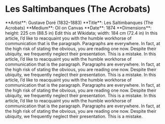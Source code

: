 
# Les Saltimbanques (The Acrobats)
<Collapse title="Metadata">
**Artist**: Gustave Doré (1832–1883)  
**Title**: Les Saltimbanques (The Acrobats)  
**Medium**: Oil on Canvas  
**Date**: 1874  
**Dimensions**: height: 225 cm (88.5 in) Edit this at Wikidata; width: 184 cm (72.4 in)  
</Collapse>
<EnhancedImageDisplay
  images={{
    src: "https://upload.wikimedia.org/wikipedia/commons/thumb/0/0a/Gustave_Dor%C3%A9_Les_Saltimbanques.jpg/500px-Gustave_Dor%C3%A9_Les_Saltimbanques.jpg",
    alt: "Les Saltimbanques by Gustave Doré, 1874. Engraving of acrobats.",
    caption: "Engraving of acrobats from 'Les Saltimbanques' by Gustave Doré, 1874.",
  }}
  className="my-6"
  type="default"
  width={350}
  height={428}
  align="center"
/>
In this article, I’d like to reacquaint you with the humble workhorse of communication that is the paragraph. Paragraphs are everywhere. In fact, 
at the high risk of stating the obvious, you are reading one now. Despite their ubiquity, we frequently neglect their presentation. This is a mistake.
In this article, I’d like to reacquaint you with the humble workhorse of communication that is the paragraph. Paragraphs are everywhere. In fact, at 
the high risk of stating the obvious, you are reading one now. Despite their ubiquity, we frequently neglect their presentation. This is a mistake. In 
this article, I’d like to reacquaint you with the humble workhorse of communication that is the paragraph. Paragraphs are everywhere. In fact, at the 
high risk of stating the obvious, you are reading one now. Despite their ubiquity, we frequently neglect their presentation. This is a mistake.
In this article, I’d like to reacquaint you with the humble workhorse of communication that is the paragraph. Paragraphs are everywhere. In fact, at 
the high risk of stating the obvious, you are reading one now. Despite their ubiquity, we frequently neglect their presentation. This is a mistake.